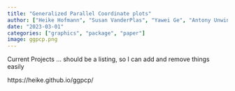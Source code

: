 ```yaml
---
title: "Generalized Parallel Coordinate plots"
author: ["Heike Hofmann", "Susan VanderPlas", "Yawei Ge", "Antony Unwin"]
date: "2023-03-01"
categories: ["graphics", "package", "paper"]
image: ggpcp.png
---
```


Current Projects ... should be a listing, so I can add and remove things easily

https://heike.github.io/ggpcp/